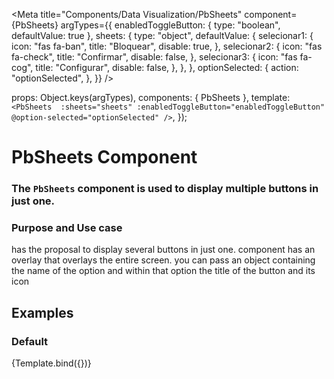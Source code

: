 
<Meta
  title="Components/Data Visualization/PbSheets"
  component={PbSheets}
  argTypes={{
    enabledToggleButton: { type: "boolean", defaultValue: true },
    sheets: {
      type: "object",
      defaultValue: {
        selecionar1: {
          icon: "fas fa-ban",
          title: "Bloquear",
          disable: true,
        },
        selecionar2: {
          icon: "fas fa-check",
          title: "Confirmar",
          disable: false,
        },
        selecionar3: {
          icon: "fas fa-cog",
          title: "Configurar",
          disable: false,
        },
      },
    },
    optionSelected: {
      action: "optionSelected",
    },
  }}
/>

  props: Object.keys(argTypes),
  components: { PbSheets },
  template: `
    <PbSheets 
      :sheets="sheets"
      :enabledToggleButton="enabledToggleButton"
      @option-selected="optionSelected"
    />
  `,
});

# **PbSheets Component**
### The `PbSheets` component is used to display multiple buttons in just one.

### Purpose and Use case

has the proposal to display several buttons in just one. component has an overlay that overlays the entire screen. you can pass an object containing the name of the option and within that option the title of the button and its icon

## Examples

### Default

<Canvas>
  <Story name="Default" height="auto">
    {Template.bind({})}
  </Story>
</Canvas>
